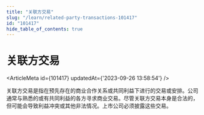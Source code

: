 ```yaml
---
title: "关联方交易"
slug: "/learn/related-party-transactions-101417"
id: "101417"
hide_table_of_contents: true
---
```



# 关联方交易

<ArticleMeta id={101417} updatedAt={'2023-09-26 13:58:54'} />
<div className='border-solid border-b border-t-0 my-4 border-[var(--ifm-color-gray-300)]' />

关联方交易是指在预先存在的商业合作关系或共同利益下进行的交易或安排。公司通常与熟悉的或有共同利益的各方寻求商业交易。尽管关联方交易本身是合法的，但可能会导致利益冲突或其他非法情况。上市公司必须披露这些交易。
